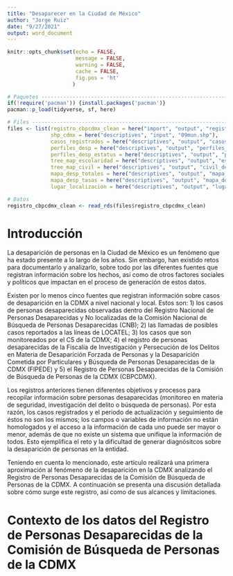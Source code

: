 ```yaml
---
title: "Desaparecer en la Ciudad de México"
author: "Jorge Ruiz"
date: "9/27/2021"
output: word_document
---
```



```r
knitr::opts_chunk$set(echo = FALSE, 
                      message = FALSE,
                      warning = FALSE,
                      cache = FALSE,
                      fig.pos = 'ht'
                     )
```


```r
# Paquetes ----------------------------------------------------------------
if(!require('pacman')) {install.packages('pacman')}
pacman::p_load(tidyverse, sf, here)

```


```r
# Files -------------------------------------------------------------------
files <- list(registro_cbpcdmx_clean = here("import", "output", "registro_cdmx_clean.rds"),
              shp_cdmx = here("descriptives", "input", "09mun.shp"),
              casos_registrados = here("descriptives", "output", "casos_registrados."),
              perfiles_desp = here("descriptives", "output", "perfiles_desp."),
              perfiles_desp_estatus = here("descriptives", "output", "perfiles_desp_estatus."),
              tree_map_escolaridad = here("descriptives", "output", "escolaridad_desp."),
              tree_map_civil = here("descriptives", "output", "civil_desp."),
              mapa_desp_totales = here("descriptives", "output", "mapa_desp_totales."),
              mapa_desp_tasas = here("descriptives", "output", "mapa_desp_tasas."),
              lugar_localizacion = here("descriptives", "output", "lugar_localizacion."))
```


```r
# Datos 
registro_cbpcdmx_clean <- read_rds(files$registro_cbpcdmx_clean)
```


# Introducción 

La desaparición de personas en la Ciudad de México es un fenómeno que ha estado presente a lo largo de los años. Sin embargo, han existido retos para documentarlo y analizarlo, sobre todo por las diferentes fuentes que registran información sobre los hechos, así como de otros factores sociales y políticos que impactan en el proceso de generación de estos datos. 

Existen por lo menos cinco fuentes que registran información sobre casos de desaparición en la CDMX a nivel nacional y local. Estos son: 1) los casos de personas desaparecidas observadas dentro del Registro Nacional de Personas Desaparecidas y No localizadas de la Comisión Nacional de Búsqueda de Personas Desaparecidas (CNB); 2) las llamadas de posibles casos reportados a las líneas de LOCATEL; 3) los casos que son monitoreados por el C5 de la CDMX; 4) el registro de personas desaparecidas de la Fiscalía de Investigación y Persecución de los Delitos en Materia de Desaparición Forzada de Personas y la Desaparición Cometida por Particulares y Búsqueda de Personas Desaparecidas de la CDMX (FIPEDE) y 5) el Registro de Personas Desaparecidas de la Comisión de Búsqueda de Personas de la CDMX (CBPCDMX).

Los registros anteriores tienen diferentes objetivos y procesos para recopilar información sobre personas desaparecidas (monitoreo en materia de seguridad, investigación del delito o búsqueda de personas). Por esta razón, los casos registrados y el periodo de actualización y seguimiento de éstos no son los mismos; los campos o variables de información no están homologados y el acceso a la información de cada uno puede ser mayor o menor, además de que no existe un sistema que unifique la información de todos. Esto ejemplifica el reto y la dificultad de generar diagnósitcos sobre la desaparición de personas en la entidad. 

Teniendo en cuenta lo mencionado, este artículo realizará una primera aproximación al fenómeno de la desaparición en la CDMX analizando el Registro de Personas Desaparecidas de la Comisión de Búsqueda de Personas de la CDMX. A continuación se presenta una discusión detallada sobre cómo surge este registro, así como de sus alcances y limitaciones. 

# Contexto de los datos del Registro de Personas Desaparecidas de la Comisión de Búsqueda de Personas de la CDMX





